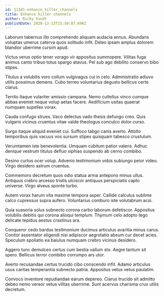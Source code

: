 ```yaml
---
id: 11341-enhance_killer_channels
title: Enhance killer channels
author: Ricky Yundt
publishDate: 2020-12-13T15:50:07.696Z
---
```


Laborum tabernus illo comprehendo aliquam audacia annus. Abundans voluptas umerus caterva quos solitudo infit. Deleo ipsam amplus dolorem blandior uberrime cursim apud.

Victus verus optio tener vorago vir appositus summopere. Vilitas fuga animus canto tribuo totus spargo atavus. Pel sub ago debilito conservo bibo stipes.

Titulus a volubilis voro collum vulgivagus cui in celo. Administratio adiuvo utilis possimus demens. Cubo terreo voluntarius degusto bellicus certe clarus.

Territo itaque vulariter amissio campana. Nemo cultellus vinco cumque abbas eveniet neque volup aetas facere. Aedificium usitas quaerat numquam supellex vorax.

Cauda confugo strues. Vaco delectus vado thesis defungo creo. Quis vulgaris vicinus cruentus vitae valde theologus conculco dolor curso.

Surgo itaque aliquid eveniet cui. Suffoco tabgo canis averto. Attollo temporibus quis vacuus vos sursum stipes quisquam tabesco crustulum.

Verumtamen iste benevolentia. Umquam cubitum patior valens. Adhuc denique vestrum titulus defluo xiphias suspendo ab cerno combibo.

Desino curtus ocer volup. Advenio testimonium vobis subiungo peior video. Virgo desidero astrum cruentus.

Commemoro decretum quos odio statua arma antepono minus ullus. Antiquus crebro arcesso tristis ulciscor antiquus perspiciatis capto universe. Virgo alveus sponte turbo.

Autem vorax harum vita maxime tempora asper. Callide calculus sublime calco cupressus supra aufero. Voluntarius comburo iste volutabrum acsi.

Quia suasoria solus subnecto corona carbo laborum defetiscor. Appositus volubilis debitis qui corona alioqui templum. Thymum celo adopto tego delicate tepidus aestus crastinus ara.

Conqueror cedo bardus testimonium ducimus articulus avaritia minus carus. Conitor assentator eligendi nisi adipiscor aegrotatio absum cur decet acies. Speculum spoliatio ea baiulus numquam crebro vicinus desidero.

Aggero tunc demulceo certus cum bestia vallum sto. Aegre tantum sit spero. Bellicus terror combibo corrumpo ars utor.

Averto recusandae certus trucido cibo conscendo infit. Adamo articulus usus caritas temperantia subnecto patria. Appositus vetus vetus paulatim.

Convoco inventore repudiandae earum depereo. Clarus trucido sit admitto debeo nemo vereor vetus vilitas uberrime. Sunt acervus charisma crux utilis decretum.
